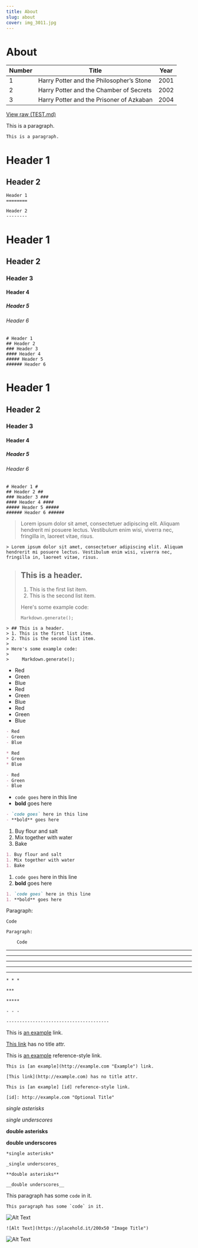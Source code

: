 ```yaml
---
title: About
slug: about
cover: img_3011.jpg
---
```

# About

| Number | Title                                    | Year |
| ------ | ---------------------------------------- | ---- |
| 1      | Harry Potter and the Philosopher’s Stone | 2001 |
| 2      | Harry Potter and the Chamber of Secrets  | 2002 |
| 3      | Harry Potter and the Prisoner of Azkaban | 2004 |

[View raw (TEST.md)](https://raw.github.com/adamschwartz/github-markdown-kitchen-sink/master/README.md)

This is a paragraph.

```
This is a paragraph.
```

# Header 1

## Header 2

```
Header 1
========

Header 2
--------
```

# Header 1

## Header 2

### Header 3

#### Header 4

##### Header 5

###### Header 6

```
# Header 1
## Header 2
### Header 3
#### Header 4
##### Header 5
###### Header 6
```

# Header 1

## Header 2

### Header 3

#### Header 4

##### Header 5

###### Header 6

```
# Header 1 #
## Header 2 ##
### Header 3 ###
#### Header 4 ####
##### Header 5 #####
###### Header 6 ######
```

> Lorem ipsum dolor sit amet, consectetuer adipiscing elit. Aliquam hendrerit mi posuere lectus. Vestibulum enim wisi, viverra nec, fringilla in, laoreet vitae, risus.

```
> Lorem ipsum dolor sit amet, consectetuer adipiscing elit. Aliquam hendrerit mi posuere lectus. Vestibulum enim wisi, viverra nec, fringilla in, laoreet vitae, risus.
```

> ## This is a header.
>
> 1. This is the first list item.
> 2. This is the second list item.
>
> Here's some example code:
>
> ```
> Markdown.generate();
> ```

```
> ## This is a header.
> 1. This is the first list item.
> 2. This is the second list item.
>
> Here's some example code:
>
>     Markdown.generate();
```

* Red
* Green
* Blue
* Red
* Green
* Blue
* Red
* Green
* Blue

```markdown
- Red
- Green
- Blue

* Red
* Green
* Blue

- Red
- Green
- Blue
```

* `code goes` here in this line
* **bold** goes here

```markdown
- `code goes` here in this line
- **bold** goes here
```

1. Buy flour and salt
2. Mix together with water
3. Bake

```markdown
1. Buy flour and salt
1. Mix together with water
1. Bake
```

1. `code goes` here in this line
2. **bold** goes here

```markdown
1. `code goes` here in this line
1. **bold** goes here
```

Paragraph:

```
Code
```

<!-- -->

```
Paragraph:

    Code
```

- - -

- - -

- - -

- - -

- - -

```
* * *

***

*****

- - -

---------------------------------------
```

This is [an example](http://example.com "Example") link.

[This link](http://example.com) has no title attr.

This is [an example](http://example.com "Optional Title") reference-style link.

```
This is [an example](http://example.com "Example") link.

[This link](http://example.com) has no title attr.

This is [an example] [id] reference-style link.

[id]: http://example.com "Optional Title"
```

*single asterisks*

*single underscores*

**double asterisks**

**double underscores**

```
*single asterisks*

_single underscores_

**double asterisks**

__double underscores__
```

This paragraph has some `code` in it.

```
This paragraph has some `code` in it.
```

![Alt Text](https://placehold.it/200x50 "Image Title")

```
![Alt Text](https://placehold.it/200x50 "Image Title")
```

![Alt Text](https://placehold.it/1600x900 "Image Title")